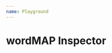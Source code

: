 ```yaml
---
name: Playground
---
```



# wordMAP Inspector
<Playground>
    <Inspector
        source="Guten Tag Ihnen"
        target="Good day to you"
        memory={[["tag", "day"]]}
    />
</Playground>